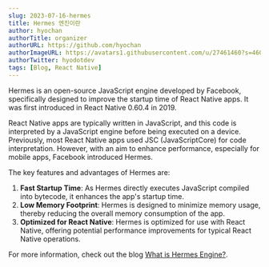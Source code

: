 ```yaml
---
slug: 2023-07-16-hermes
title: Hermes 엔진이란
author: hyochan
authorTitle: organizer
authorURL: https://github.com/hyochan
authorImageURL: https://avatars1.githubusercontent.com/u/27461460?s=460&u=b5860875e26d33fd70fd210f4ea74f81cdf9d99b&v=4
authorTwitter: hyodotdev
tags: [Blog, React Native]
---
```



Hermes is an open-source JavaScript engine developed by Facebook, specifically designed to improve the startup time of React Native apps. It was first introduced in React Native 0.60.4 in 2019.

React Native apps are typically written in JavaScript, and this code is interpreted by a JavaScript engine before being executed on a device. Previously, most React Native apps used JSC (JavaScriptCore) for code interpretation. However, with an aim to enhance performance, especially for mobile apps, Facebook introduced Hermes.

The key features and advantages of Hermes are:

1. **Fast Startup Time**: As Hermes directly executes JavaScript compiled into bytecode, it enhances the app's startup time.
2. **Low Memory Footprint**: Hermes is designed to minimize memory usage, thereby reducing the overall memory consumption of the app.
3. **Optimized for React Native**: Hermes is optimized for use with React Native, offering potential performance improvements for typical React Native operations.

For more information, check out the blog [What is Hermes Engine?](https://medium.com/crossplatformkorea/hermes-%EC%97%94%EC%A7%84%EC%9D%B4%EB%9E%80-cbeb953e0f10).

<AdFitMobileBanner
  unit="DAN-xs0r56ZGEL2yMihi"
  className="adfit-middle-mobile-2023-07-16-1"
/>
